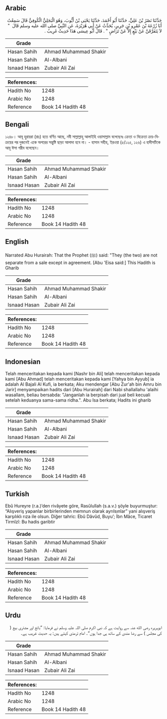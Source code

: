 ## Arabic


<div dir="rtl" lang="ar" style={{fontSize:'larger',backgroundColor:'#f8f9fa',padding:20}}>
حَدَّثَنَا نَصْرُ بْنُ عَلِيٍّ، حَدَّثَنَا أَبُو أَحْمَدَ، حَدَّثَنَا يَحْيَى بْنُ أَيُّوبَ، وَهُوَ الْبَجَلِيُّ الْكُوفِيُّ قَالَ سَمِعْتُ أَبَا زُرْعَةَ بْنَ عَمْرِو بْنِ جَرِيرٍ، يُحَدِّثُ عَنْ أَبِي هُرَيْرَةَ، عَنِ النَّبِيِّ صلى الله عليه وسلم قَالَ ‏ "‏ لاَ يَتَفَرَّقَنَّ عَنْ بَيْعٍ إِلاَّ عَنْ تَرَاضٍ ‏"‏ ‏.‏ قَالَ أَبُو عِيسَى هَذَا حَدِيثٌ غَرِيبٌ ‏.‏
</div>
<div style={{backgroundColor:'#f8f9fa',padding:20, marginBottom: 10}}><table> <thead> <tr> <th>Grade</th> <th></th> </tr> </thead> <tbody> <tr><td>Hasan Sahih</td><td>Ahmad Muhammad Shakir</td></tr><tr><td>Hasan Sahih</td><td>Al-Albani</td></tr><tr><td>Isnaad Hasan</td><td>Zubair Ali Zai</td></tr></tbody></table><table> <thead> <tr> <th>References:</th> <th></th> </tr> </thead> <tbody><tr><td>Hadith No</td><td>1248</td></tr><tr><td>Arabic No</td><td>1248</td></tr><tr><td>Reference</td><td>Book 14 Hadith 48</td></tr></tbody></table></div>

## Bengali


<div dir="ltr" lang="bn" style={{fontSize:'larger',backgroundColor:'#f8f9fa',padding:20}}>
১২৪৮। আবূ হুরায়রা (রাঃ) হতে বর্ণিত আছে, নবী সাল্লাল্লাহু আলাইহি ওয়াসাল্লাম বলেছেনঃ ক্রেতা ও বিক্রেতা ক্রয়-বিক্রয়ের পর দুজনেই একে অপরের সন্তুষ্টি ছাড়া আলাদা হবে না। - হাসান সহীহ, ইরওয়া (৫/১২৫, ১২৬) এ হাদীসটিকে আবূ ঈসা গরীব বলেছেন।
</div>
<div style={{backgroundColor:'#f8f9fa',padding:20, marginBottom: 10}}><table> <thead> <tr> <th>Grade</th> <th></th> </tr> </thead> <tbody> <tr><td>Hasan Sahih</td><td>Ahmad Muhammad Shakir</td></tr><tr><td>Hasan Sahih</td><td>Al-Albani</td></tr><tr><td>Isnaad Hasan</td><td>Zubair Ali Zai</td></tr></tbody></table><table> <thead> <tr> <th>References:</th> <th></th> </tr> </thead> <tbody><tr><td>Hadith No</td><td>1248</td></tr><tr><td>Arabic No</td><td>1248</td></tr><tr><td>Reference</td><td>Book 14 Hadith 48</td></tr></tbody></table></div>

## English


<div dir="ltr" lang="en" style={{fontSize:'larger',backgroundColor:'#f8f9fa',padding:20}}>
Narrated Abu Hurairah: That the Prophet (ﷺ) said: "They (the two) are not separate from a sale except in agreement. [Abu 'Eisa said:] This Hadith is Gharib
</div>
<div style={{backgroundColor:'#f8f9fa',padding:20, marginBottom: 10}}><table> <thead> <tr> <th>Grade</th> <th></th> </tr> </thead> <tbody> <tr><td>Hasan Sahih</td><td>Ahmad Muhammad Shakir</td></tr><tr><td>Hasan Sahih</td><td>Al-Albani</td></tr><tr><td>Isnaad Hasan</td><td>Zubair Ali Zai</td></tr></tbody></table><table> <thead> <tr> <th>References:</th> <th></th> </tr> </thead> <tbody><tr><td>Hadith No</td><td>1248</td></tr><tr><td>Arabic No</td><td>1248</td></tr><tr><td>Reference</td><td>Book 14 Hadith 48</td></tr></tbody></table></div>

## Indonesian


<div dir="ltr" lang="id" style={{fontSize:'larger',backgroundColor:'#f8f9fa',padding:20}}>
Telah menceritakan kepada kami [Nashr bin Ali] telah menceritakan kepada kami [Abu Ahmad] telah menceritakan kepada kami [Yahya bin Ayyub] ia adalah Al Bajali Al Kufi, ia berkata; Aku mendengar [Abu Zur'ah bin Amru bin Jarir] menyampaikan hadits dari [Abu Hurairah] dari Nabi shallallahu 'alaihi wasallam, beliau bersabda: "Janganlah ia berpisah dari jual beli kecuali setelah keduanya sama-sama ridha.". Abu Isa berkata; Hadits ini gharib
</div>
<div style={{backgroundColor:'#f8f9fa',padding:20, marginBottom: 10}}><table> <thead> <tr> <th>Grade</th> <th></th> </tr> </thead> <tbody> <tr><td>Hasan Sahih</td><td>Ahmad Muhammad Shakir</td></tr><tr><td>Hasan Sahih</td><td>Al-Albani</td></tr><tr><td>Isnaad Hasan</td><td>Zubair Ali Zai</td></tr></tbody></table><table> <thead> <tr> <th>References:</th> <th></th> </tr> </thead> <tbody><tr><td>Hadith No</td><td>1248</td></tr><tr><td>Arabic No</td><td>1248</td></tr><tr><td>Reference</td><td>Book 14 Hadith 48</td></tr></tbody></table></div>

## Turkish


<div dir="ltr" lang="tr" style={{fontSize:'larger',backgroundColor:'#f8f9fa',padding:20}}>
Ebû Hureyre (r.a.)’den rivâyete göre, Rasûlullah (s.a.v.) şöyle buyurmuştur: “Alışveriş yapanlar birbirlerinden memnun olarak ayrılsınlar” yani alışveriş karşılıklı rıza ile olsun. Diğer tahric: Ebû Dâvûd, Buyu’; İbn Mâce, Ticaret Tirmîzî: Bu hadis garibtir
</div>
<div style={{backgroundColor:'#f8f9fa',padding:20, marginBottom: 10}}><table> <thead> <tr> <th>Grade</th> <th></th> </tr> </thead> <tbody> <tr><td>Hasan Sahih</td><td>Ahmad Muhammad Shakir</td></tr><tr><td>Hasan Sahih</td><td>Al-Albani</td></tr><tr><td>Isnaad Hasan</td><td>Zubair Ali Zai</td></tr></tbody></table><table> <thead> <tr> <th>References:</th> <th></th> </tr> </thead> <tbody><tr><td>Hadith No</td><td>1248</td></tr><tr><td>Arabic No</td><td>1248</td></tr><tr><td>Reference</td><td>Book 14 Hadith 48</td></tr></tbody></table></div>

## Urdu


<div dir="rtl" lang="ur" style={{fontSize:'larger',backgroundColor:'#f8f9fa',padding:20}}>
ابوہریرہ رضی الله عنہ سے روایت ہے کہ نبی اکرم صلی اللہ علیہ وسلم نے فرمایا: ”بائع اور مشتری بیع ( کی مجلس ) سے رضا مندی کے ساتھ ہی جدا ہوں“۔ امام ترمذی کہتے ہیں: یہ حدیث غریب ہے۔
</div>
<div style={{backgroundColor:'#f8f9fa',padding:20, marginBottom: 10}}><table> <thead> <tr> <th>Grade</th> <th></th> </tr> </thead> <tbody> <tr><td>Hasan Sahih</td><td>Ahmad Muhammad Shakir</td></tr><tr><td>Hasan Sahih</td><td>Al-Albani</td></tr><tr><td>Isnaad Hasan</td><td>Zubair Ali Zai</td></tr></tbody></table><table> <thead> <tr> <th>References:</th> <th></th> </tr> </thead> <tbody><tr><td>Hadith No</td><td>1248</td></tr><tr><td>Arabic No</td><td>1248</td></tr><tr><td>Reference</td><td>Book 14 Hadith 48</td></tr></tbody></table></div>